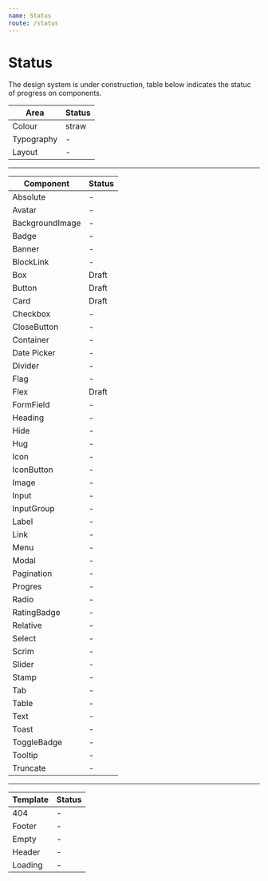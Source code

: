 ```yaml
---
name: Status
route: /status
---
```


# Status

The design system is under construction, table below indicates the statuc of progress on components.

| Area       | Status |
| ---------- | ------ |
| Colour     | straw  |
| Typography | -      |
| Layout     | -      |

---

| Component       | Status |
| --------------- | ------ |
| Absolute        | -      |
| Avatar          | -      |
| BackgroundImage | -      |
| Badge           | -      |
| Banner          | -      |
| BlockLink       | -      |
| Box             | Draft  |
| Button          | Draft  |
| Card            | Draft  |
| Checkbox        | -      |
| CloseButton     | -      |
| Container       | -      |
| Date Picker     | -      |
| Divider         | -      |
| Flag            | -      |
| Flex            | Draft  |
| FormField       | -      |
| Heading         | -      |
| Hide            | -      |
| Hug             | -      |
| Icon            | -      |
| IconButton      | -      |
| Image           | -      |
| Input           | -      |
| InputGroup      | -      |
| Label           | -      |
| Link            | -      |
| Menu            | -      |
| Modal           | -      |
| Pagination      | -      |
| Progres         | -      |
| Radio           | -      |
| RatingBadge     | -      |
| Relative        | -      |
| Select          | -      |
| Scrim           | -      |
| Slider          | -      |
| Stamp           | -      |
| Tab             | -      |
| Table           | -      |
| Text            | -      |
| Toast           | -      |
| ToggleBadge     | -      |
| Tooltip         | -      |
| Truncate        | -      |

---

| Template | Status |
| -------- | ------ |
| 404      | -      |
| Footer   | -      |
| Empty    | -      |
| Header   | -      |
| Loading  | -      |
